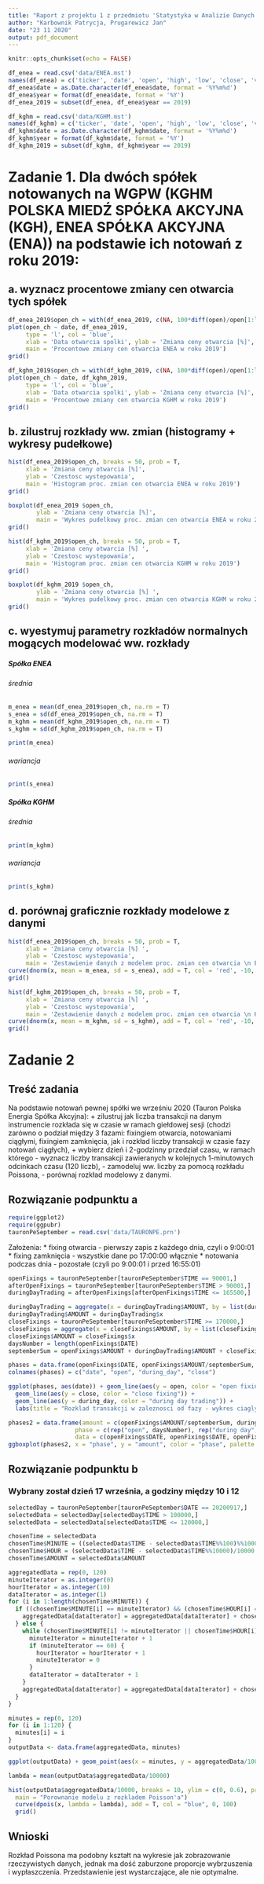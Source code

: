 ```yaml
---
title: "Raport z projektu 1 z przedmiotu 'Statystyka w Analizie Danych'"
author: "Karbownik Patrycja, Prugarewicz Jan"
date: "23 11 2020"
output: pdf_document
---
```


```r
knitr::opts_chunk$set(echo = FALSE)
```

```r
df_enea = read.csv('data/ENEA.mst')
names(df_enea) = c('ticker', 'date', 'open', 'high', 'low', 'close', 'vol')
df_enea$date = as.Date.character(df_enea$date, format = '%Y%m%d')
df_enea$year = format(df_enea$date, format = '%Y')
df_enea_2019 = subset(df_enea, df_enea$year == 2019)

df_kghm = read.csv('data/KGHM.mst')
names(df_kghm) = c('ticker', 'date', 'open', 'high', 'low', 'close', 'vol')
df_kghm$date = as.Date.character(df_kghm$date, format = '%Y%m%d')
df_kghm$year = format(df_kghm$date, format = '%Y')
df_kghm_2019 = subset(df_kghm, df_kghm$year == 2019)
```

# Zadanie 1. Dla dwóch spółek notowanych na WGPW (KGHM POLSKA MIEDŹ SPÓŁKA AKCYJNA (KGH), ENEA SPÓŁKA AKCYJNA (ENA)) na podstawie ich notowań z roku 2019:

## a. wyznacz procentowe zmiany cen otwarcia tych spółek

```r
df_enea_2019$open_ch = with(df_enea_2019, c(NA, 100*diff(open)/open[1:length(open) -1]))
plot(open_ch ~ date, df_enea_2019,
     type = 'l', col = 'blue',
     xlab = 'Data otwarcia spolki', ylab = 'Zmiana ceny otwarcia [%]',
     main = 'Procentowe zmiany cen otwarcia ENEA w roku 2019')
grid()
```

```r
df_kghm_2019$open_ch = with(df_kghm_2019, c(NA, 100*diff(open)/open[1:length(open) -1]))
plot(open_ch ~ date, df_kghm_2019,
     type = 'l', col = 'blue',
     xlab = 'Data otwarcia spolki', ylab = 'Zmiana ceny otwarcia [%]',
     main = 'Procentowe zmiany cen otwarcia KGHM w roku 2019')
grid()
```

## b. zilustruj rozkłady ww. zmian (histogramy + wykresy pudełkowe)

```r
hist(df_enea_2019$open_ch, breaks = 50, prob = T,
     xlab = 'Zmiana ceny otwarcia [%]',
     ylab = 'Czestosc wystepowania',
     main = 'Histogram proc. zmian cen otwarcia ENEA w roku 2019')
grid()
```

```r
boxplot(df_enea_2019 $open_ch,
        ylab = 'Zmiana ceny otwarcia [%]',
        main = 'Wykres pudelkowy proc. zmian cen otwarcia ENEA w roku 2019')
grid()
```


```r
hist(df_kghm_2019$open_ch, breaks = 50, prob = T,
     xlab = 'Zmiana ceny otwarcia [%] ',
     ylab = 'Czestosc wystepowania',
     main = 'Histogram proc. zmian cen otwarcia KGHM w roku 2019')
grid()
```

```r
boxplot(df_kghm_2019 $open_ch,
        ylab = 'Zmiana ceny otwarcia [%] ',
        main = 'Wykres pudelkowy proc. zmian cen otwarcia KGHM w roku 2019')
grid()
```

## c. wyestymuj parametry rozkładów normalnych mogących modelować ww. rozkłady

##### Spółka ENEA
###### średnia
```r
m_enea = mean(df_enea_2019$open_ch, na.rm = T)
s_enea = sd(df_enea_2019$open_ch, na.rm = T)
m_kghm = mean(df_kghm_2019$open_ch, na.rm = T)
s_kghm = sd(df_kghm_2019$open_ch, na.rm = T)
```

```r
print(m_enea)
```

###### wariancja
```r
print(s_enea)
```

##### Spółka KGHM
###### średnia
```r
print(m_kghm)
```

###### wariancja
```r
print(s_kghm)
```

## d. porównaj graficznie rozkłady modelowe z danymi
```r
hist(df_enea_2019$open_ch, breaks = 50, prob = T,
     xlab = 'Zmiana ceny otwarcia [%] ',
     ylab = 'Czestosc wystepowania',
     main = 'Zestawienie danych z modelem proc. zmian cen otwarcia \n ENEA w roku 2019')
curve(dnorm(x, mean = m_enea, sd = s_enea), add = T, col = 'red', -10, 10)
grid()
```

```r
hist(df_kghm_2019$open_ch, breaks = 50, prob = T,
     xlab = 'Zmiana ceny otwarcia [%] ',
     ylab = 'Czestosc wystepowania',
     main = 'Zestawienie danych z modelem proc. zmian cen otwarcia \n KGHM w roku 2019')
curve(dnorm(x, mean = m_kghm, sd = s_kghm), add = T, col = 'red', -10, 10)
grid()
```

# Zadanie 2

## Treść zadania

Na podstawie notowań pewnej spółki we wrześniu 2020 (Tauron Polska Energia Spółka Akcyjna):
+ zilustruj jak liczba transakcji na danym instrumencie rozkłada się w czasie w ramach giełdowej sesji (chodzi zarówno o podział między 3 fazami: fixingiem otwarcia, notowaniami ciągłymi, fixingiem zamknięcia, jak i rozkład liczby transakcji w czasie fazy notowań ciągłych),
+ wybierz dzień i 2-godzinny przedział czasu, w ramach którego
  - wyznacz liczby transakcji zawieranych w kolejnych 1-minutowych odcinkach czasu (120 liczb),
  - zamodeluj ww. liczby za pomocą rozkładu Poissona,
  - porównaj rozkład modelowy z danymi.
  
## Rozwiązanie podpunktu a
```r
require(ggplot2)
require(ggpubr)
tauronPeSeptember = read.csv('data/TAURONPE.prn')
```

Założenia:
* fixing otwarcia - pierwszy zapis z każdego dnia, czyli o 9:00:01
* fixing zamknięcia - wszystkie dane po 17:00:00 włącznie 
* notowania podczas dnia - pozostałe (czyli po 9:00:01 i przed 16:55:01)


```r
openFixings = tauronPeSeptember[tauronPeSeptember$TIME == 90001,]
afterOpenFixings = tauronPeSeptember[tauronPeSeptember$TIME > 90001,]
duringDayTrading = afterOpenFixings[afterOpenFixings$TIME <= 165500,]

duringDayTrading = aggregate(x = duringDayTrading$AMOUNT, by = list(duringDayTrading$DATE), FUN = sum)
duringDayTrading$AMOUNT = duringDayTrading$x
closeFixings = tauronPeSeptember[tauronPeSeptember$TIME >= 170000,]
closeFixings = aggregate(x = closeFixings$AMOUNT, by = list(closeFixings$DATE), FUN = sum)
closeFixings$AMOUNT = closeFixings$x
daysNumber = length(openFixings$DATE)
septemberSum = openFixings$AMOUNT + duringDayTrading$AMOUNT + closeFixings$AMOUNT

```



```r
phases = data.frame(openFixings$DATE, openFixings$AMOUNT/septemberSum, duringDayTrading$AMOUNT/septemberSum, closeFixings$AMOUNT/septemberSum)
colnames(phases) = c("date", "open", "during_day", "close")

ggplot(phases, aes(date)) + geom_line(aes(y = open, color = "open fixing")) +
  geom_line(aes(y = close, color = "close fixing")) +
  geom_line(aes(y = during_day, color = "during day trading")) +
  labs(title = "Rozklad transakcji w zaleznosci od fazy - wykres ciagly", x = "Dane", y = "Procentowy udzial transakcji")

```


```r
phases2 = data.frame(amount = c(openFixings$AMOUNT/septemberSum, duringDayTrading$AMOUNT/septemberSum, closeFixings$AMOUNT/septemberSum),
                   phase = c(rep("open", daysNumber), rep("during day", daysNumber), rep("close", daysNumber)),
                   data = c(openFixings$DATE, openFixings$DATE, openFixings$DATE))
ggboxplot(phases2, x = "phase", y = "amount", color = "phase", palette = "npg") + labs(title="Rozklad transakcji w zaleznosci od fazy - wykres pudelkowy", x="Faza", y="Udzial procentowy")

```

## Rozwiązanie podpunktu b

### Wybrany został dzień 17 września, a godziny między 10 i 12

```r
selectedDay = tauronPeSeptember[tauronPeSeptember$DATE == 20200917,]
selectedData = selectedDay[selectedDay$TIME > 100000,]
selectedData = selectedData[selectedData$TIME <= 120000,]
```

```r
chosenTime = selectedData
chosenTime$MINUTE = ((selectedData$TIME - selectedData$TIME%%100)%%10000)/100
chosenTime$HOUR = (selectedData$TIME - selectedData$TIME%%10000)/10000
chosenTime$AMOUNT = selectedData$AMOUNT

aggregatedData = rep(0, 120)
minuteIterator = as.integer(0)
hourIterator = as.integer(10)
dataIterator = as.integer(1)
for (i in 1:length(chosenTime$MINUTE)) {
  if ((chosenTime$MINUTE[i] == minuteIterator) && (chosenTime$HOUR[i] == hourIterator)){
    aggregatedData[dataIterator] = aggregatedData[dataIterator] + chosenTime$AMOUNT[i]
  } else {
    while (chosenTime$MINUTE[i] != minuteIterator || chosenTime$HOUR[i] != hourIterator) {
      minuteIterator = minuteIterator + 1
      if (minuteIterator == 60) {
        hourIterator = hourIterator + 1
        minuteIterator = 0
      }
      dataIterator = dataIterator + 1
    }
    aggregatedData[dataIterator] = aggregatedData[dataIterator] + chosenTime$AMOUNT[i]
  }
}
```

```r
minutes = rep(0, 120)
for (i in 1:120) {
  minutes[i] = i
}
outputData <- data.frame(aggregatedData, minutes)
```


```r
ggplot(outputData) + geom_point(aes(x = minutes, y = aggregatedData/10000)) + labs(title="Wystapienia transakcji w czasie", x="Czas", y="Ilosc transakcji w jednej minucie[10^4]")
```


```r
lambda = mean(outputData$aggregatedData/10000)
```


```r
hist(outputData$aggregatedData/10000, breaks = 10, ylim = c(0, 0.6), prob = T, xlab = "Ilosc transakcji w jednej minucie[10^4]",  ylab = "Prawdopodobienstwo wystapienia",
  main = "Porownanie modelu z rozkladem Poisson'a")
  curve(dpois(x, lambda = lambda), add = T, col = "blue", 0, 100)
  grid()
```

## Wnioski

Rozkład Poissona ma podobny kształt na wykresie jak zobrazowanie rzeczywistych danych, jednak ma dość zaburzone proporcje wybrzuszenia i wypłaszczenia. Przedstawienie jest wystarczające, ale nie optymalne.
